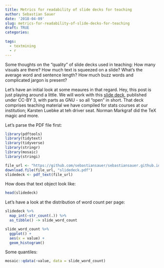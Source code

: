 ```yaml
---
title: Metrics for readability of slide decks for teaching
author: Sebastian Sauer
date: '2018-04-09'
slug: metrics-for-readability-of-slide-decks-for-teaching
draft: TRUE
categories:
  
tags:
  - textmining
  - r
---
```



Some thoughts on the "quality" of slide decks used in teaching: How many visuals are there? How much text is squeezed on a slide? What's the average word and sentence length? How much buzz words and complicated jargon is present?


Let's have an initial look at some meaures in that regard. Hey, this post is just playing around a little. We will work with this [slide deck](https://github.com/sebastiansauer/sebastiansauer.github.io/blob/master/download/slides.pdf), published under CC-BY 3, with parts as GNU - so all "open" in short. That deck comprises teaching material we have compiled for stats courses at our institution; Karsten Luebke at teh driver seat. Norman Markgraf did the TeX magic and more.


Let's parse the PDF file first:


```r
library(pdftools)
library(tidytext)
library(tidyverse)
library(stringr)
library(mosaic)
library(stringi)

file_url <- "https://github.com/sebastiansauer/sebastiansauer.github.io/raw/master/download/slides.pdf"
download.file(file_url, "slidedeck.pdf")
slidedeck <- pdf_text(file_url)
```


How does that text object look like:

```r
head(slidedeck)
```


Let's have a look at the distribution of word count per page:


```r
slidedeck %>% 
  map_int(~str_count(.)) %>% 
  as_tibble() -> slide_word_count

slide_word_count %>% 
  ggplot() +
  aes(x = value) +
  geom_histogram()
```


Some quantiles:

```r
mosaic::qdata(~value, data = slide_word_count)
```


